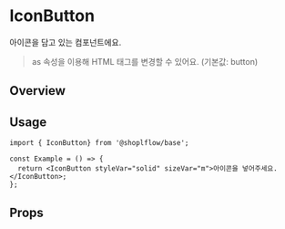 
<Meta of={IconButtonStories} />

# IconButton

아이콘을 담고 있는 컴포넌트에요.
> as 속성을 이용해 HTML 태그를 변경할 수 있어요. (기본값: button)

## Overview
<Canvas of={IconButtonStories.Solid} />

## Usage

```tsx
import { IconButton} from '@shoplflow/base';

const Example = () => {
  return <IconButton styleVar="solid" sizeVar="m">아이콘을 넣어주세요.</IconButton>;
};
```

## Props
<Controls of={IconButtonStories.Solid} />

